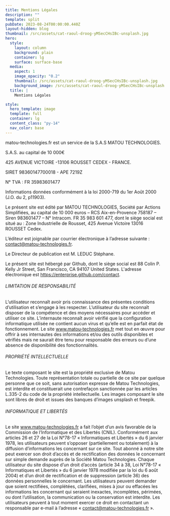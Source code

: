 ```yaml
---
title: Mentions Légales
description: ""
template: split
pubDate: 2023-08-24T00:00:00.440Z
layout-hidden: blog
thumbnail: /src/assets/cat-raoul-droog-yMSecCHsIBc-unsplash.jpg
hero:
  style:
    layout: column
    background: plain
    container: lg
    surface: surface-base
  media:
    aspect: 1
    image_opacity: "0.2"
    thumbnail: /src/assets/cat-raoul-droog-yMSecCHsIBc-unsplash.jpg
    background_image: /src/assets/cat-raoul-droog-yMSecCHsIBc-unsplash.jpg
  title: |
    Mentions Légales

style:
  hero_template: image
  template: full
  container: lg
  content_class: "py-14"
  nav_color: base
---
```


matou-technologies.fr est un service de la S.A.S MATOU TECHNOLOGIES.

S.A.S. au capital de 10 000€

425 AVENUE VICTOIRE -13106 ROUSSET CEDEX - FRANCE.

SIRET 98360147700018 - APE 7219Z

N° TVA : FR 35983601477

Informations données conformément à la loi 2000-719 du 1er Août 2000 (J.O. du 2, p11903).

Le présent site est édité par MATOU TECHNOLOGIES, Société par Actions Simplifiées, au capital de 10 000 euros – RCS Aix-en-Provence 758187 – Siren 983601477 – N° Intracom. FR 35 983 601 477, dont le siège social est situé au : Zone Industrielle de Rousset, 425 Avenue Victoire 13016 ROUSSET Cedex.

L’éditeur est joignable par courrier électronique à l’adresse suivante : contact@matou-technologies.fr.

Le Directeur de publication est M. LEDUC Stéphane.

Le présent site est hébergé par Github, dont le siège social est 88 Colin P. Kelly Jr Street, San Francisco, CA 94107 United States.
L'adresse électronique est https://enterprise.github.com/contact.

###### LIMITATION DE RESPONSABILITÉ

L’utilisateur reconnaît avoir pris connaissance des présentes conditions d’utilisation et s’engage à les respecter. L’utilisateur du site reconnaît disposer de la compétence et des moyens nécessaires pour accéder et utiliser ce site. L’internaute reconnaît avoir vérifié que la configuration informatique utilisée ne contient aucun virus et qu’elle est en parfait état de fonctionnement. Le site www.matou-technologies.fr met tout en œuvre pour offrir à ses internautes des informations et/ou des outils disponibles et vérifiés mais ne saurait être tenu pour responsable des erreurs ou d’une absence de disponibilité des fonctionnalités.

###### PROPRIÉTÉ INTELLECTUELLE

Le texte composant le site est la propriété exclusive de Matou Technologies. Toute représentation totale ou partielle de ce site par quelque personne que ce soit, sans autorisation expresse de Matou Technologies, est interdite et constituerait une contrefaçon sanctionnée par les articles L.335-2 du code de la propriété intellectuelle. Les images composant le site sont libres de droit et issues des banques d’images unsplash et freepik.

###### INFORMATIQUE ET LIBERTÉS

Le site www.matou-technologies.fr a fait l’objet d’un avis favorable de la Commission de l’Informatique et des Libertés (CNIL). Conformément aux articles 26 et 27 de la Loi N°78-17 « Informatiques et Libertés » du 6 janvier 1978, les utilisateurs peuvent s’opposer (partiellement ou totalement) à la diffusion d’informations les concernant sur ce site. Tout abonné à notre site peut exercer son droit d’accès et de rectification des données le concernant sur simple demande auprès de la Société Matou Technologies. Chaque utilisateur du site dispose d’un droit d’accès (article 34 à 38, Loi N°78-17 « Informatiques et Libertés » du 6 janvier 1978 modifiée par la loi du 6 août 2004) et d’un droit de rectification et de suppression (article 36) des données personnelles le concernant. Les utilisateurs peuvent demander que soient rectifiées, complétées, clarifiées, mises à jour ou effacées les informations les concernant qui seraient inexactes, incomplètes, périmées, ou dont l’utilisation, la communication ou la conservation est interdite. Les utilisateurs peuvent à tout moment exercer ce droit en contactant un responsable par e-mail à l’adresse « contact@matou-technologies.fr ».
